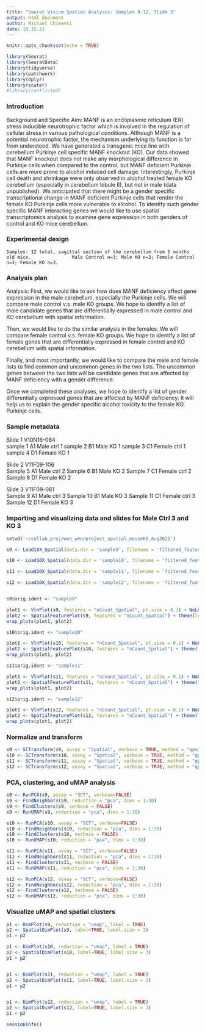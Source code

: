 ```yaml
---
title: "Seurat Visium Spatial Analysis: Samples 9-12, Slide 3"
output: html_document
author: Michael Chimenti
date: 10.15.21
---
```


```r
knitr::opts_chunk$set(echo = TRUE)
```

```r
library(Seurat)
library(SeuratData)
library(tidyverse)
library(patchwork)
library(dplyr)
library(scater)
#library(conflicted)
```
### Introduction 

Background and Specific Aim: MANF is an endoplasmic reticulum (ER) stress inducible neurotrophic factor which is involved in the regulation of cellular stress in various pathological conditions. Although MANF is a potential neurotrophic factor, the mechanism underlying its function is far from understood. We have generated a transgenic mice line with cerebellum Purkinje cell specific MANF knockout (KO). Our data showed that MANF knockout does not make any morphological difference in Purkinje cells when compared to the control, but MANF deficient Purkinje cells are more prone to alcohol induced cell damage. Interestingly, Purkinje cell death and shrinkage were only observed in alcohol treated female KO cerebellum (especially in cerebellum lobule II), but not in male (data unpublished). We anticipated that there might be a gender specific transcriptional change in MANF deficient Purkinje cells that render the female KO Purkinje cells more vulnerable to alcohol. To identify such gender specific MANF interacting genes we would like to use spatial transcriptomics analysis to examine gene expression in both genders of control and KO mice cerebellum.

### Experimental design 

	Samples: 12 total, sagittal section of the cerebellum from 5 months old mice.               Male Control n=3; Male KO n=3; Female Control n=3; Female KO n=3.
	
### Analysis plan 

Analysis: First, we would like to ask how does MANF deficiency affect gene expression in the male cerebellum, especially the Purkinje cells. We will compare male control v.s. male KO groups. We hope to identify a list of male candidate genes that are differentially expressed in male control and KO cerebellum with spatial information.

Then, we would like to do the similar analysis in the females. We will compare female control v.s. female KO groups. We hope to identify a list of female genes that are differentially expressed in female control and KO cerebellum with spatial information.
	
Finally, and most importantly, we would like to compare the male and female lists to find common and uncommon genes in the two lists. The uncommon genes between the two lists will be candidate genes that are affected by MANF deficiency with a gender difference.
	
Once we completed these analyses, we hope to identify a list of gender differentially expressed genes that are affected by MANF deficiency. It will help us to explain the gender specific alcohol toxicity to the female KO Purkinje cells.
	
	
### Sample metadata

Slide 1	V10N16-064	
sample 1	A1	Male ctrl 1
sample 2	B1	Male KO 1
sample 3	C1	Female ctrl 1
sample 4	D1	Female KO 1
		
		
		
Slide 2	V11F09-106	
Sample 5	A1	Male ctrl 2
Sample 6	B1	Male KO 2
Sample 7	C1	Female ctrl 2
Sample 8	D1	Female KO 2
		
		
		
Slide 3	V11F09-081	
Sample 9	A1	Male ctrl 3
Sample 10	B1	Male KO 3
Sample 11	C1	Female ctrl 3
Sample 12	D1	Female KO 3

### Importing and visualizing data and slides for Male Ctrl 3 and KO 3

```r
setwd('~/collab_proj/wen_wen/project_spatial_mouseKO_Aug2021')

s9 <- Load10X_Spatial(data.dir = 'sample9', filename = 'filtered_feature_bc_matrix.h5', filter.matrix = TRUE, assay = "Spatial")

s10 <- Load10X_Spatial(data.dir = 'sample10', filename = 'filtered_feature_bc_matrix.h5', filter.matrix = TRUE, assay = "Spatial")

s11 <- Load10X_Spatial(data.dir = 'sample11', filename = 'filtered_feature_bc_matrix.h5', filter.matrix = TRUE, assay = "Spatial")

s12 <- Load10X_Spatial(data.dir = 'sample12', filename = 'filtered_feature_bc_matrix.h5', filter.matrix = TRUE, assay = "Spatial")


s9$orig.ident <- "sample9"

plot1 <- VlnPlot(s9, features = "nCount_Spatial", pt.size = 0.1) + NoLegend()
plot2 <- SpatialFeaturePlot(s9, features = "nCount_Spatial") + theme(legend.position = "right")
wrap_plots(plot1, plot2)

s10$orig.ident <- "sample10"

plot1 <- VlnPlot(s10, features = "nCount_Spatial", pt.size = 0.1) + NoLegend()
plot2 <- SpatialFeaturePlot(s10, features = "nCount_Spatial") + theme(legend.position = "right")
wrap_plots(plot1, plot2)

s11$orig.ident <- "sample11"

plot1 <- VlnPlot(s11, features = "nCount_Spatial", pt.size = 0.1) + NoLegend()
plot2 <- SpatialFeaturePlot(s11, features = "nCount_Spatial") + theme(legend.position = "right")
wrap_plots(plot1, plot2)

s12$orig.ident <- "sample12"

plot1 <- VlnPlot(s12, features = "nCount_Spatial", pt.size = 0.1) + NoLegend()
plot2 <- SpatialFeaturePlot(s12, features = "nCount_Spatial") + theme(legend.position = "right")
wrap_plots(plot1, plot2)

```

### Normalize and transform 

```r
s9 <- SCTransform(s9, assay = "Spatial", verbose = TRUE, method = "qpoisson")
s10 <- SCTransform(s10, assay = "Spatial", verbose = TRUE, method = "qpoisson")
s11 <- SCTransform(s11, assay = "Spatial", verbose = TRUE, method = "qpoisson")
s12 <- SCTransform(s12, assay = "Spatial", verbose = TRUE, method = "qpoisson")

```

### PCA, clustering, and uMAP analysis 

```r
s9 <- RunPCA(s9, assay = "SCT", verbose=FALSE)
s9 <- FindNeighbors(s9, reduction = "pca", dims = 1:30)
s9 <- FindClusters(s9, verbose = FALSE)
s9 <- RunUMAP(s9, reduction = "pca", dims = 1:30)

s10 <- RunPCA(s10, assay = "SCT", verbose=FALSE)
s10 <- FindNeighbors(s10, reduction = "pca", dims = 1:30)
s10 <- FindClusters(s10, verbose = FALSE)
s10 <- RunUMAP(s10, reduction = "pca", dims = 1:30)

s11 <- RunPCA(s11, assay = "SCT", verbose=FALSE)
s11 <- FindNeighbors(s11, reduction = "pca", dims = 1:30)
s11 <- FindClusters(s11, verbose = FALSE)
s11 <- RunUMAP(s11, reduction = "pca", dims = 1:30)

s12 <- RunPCA(s12, assay = "SCT", verbose=FALSE)
s12 <- FindNeighbors(s12, reduction = "pca", dims = 1:30)
s12 <- FindClusters(s12, verbose = FALSE)
s12 <- RunUMAP(s12, reduction = "pca", dims = 1:30)

```

### Visualize uMAP and spatial clusters 

```r
p1 <- DimPlot(s9, reduction = "umap", label = TRUE)
p2 <- SpatialDimPlot(s9, label=TRUE, label.size = 3)
p1 + p2

p1 <- DimPlot(s10, reduction = "umap", label = TRUE)
p2 <- SpatialDimPlot(s10, label=TRUE, label.size = 3)
p1 + p2


p1 <- DimPlot(s11, reduction = "umap", label = TRUE)
p2 <- SpatialDimPlot(s11, label=TRUE, label.size = 3)
p1 + p2


p1 <- DimPlot(s12, reduction = "umap", label = TRUE)
p2 <- SpatialDimPlot(s12, label=TRUE, label.size = 3)
p1 + p2

```

```r
sessionInfo()

```